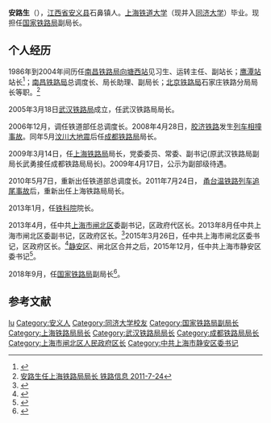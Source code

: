 {{Infobox_Person
| name = 安路生
|image= 
|occupation= 政治人物
| english_names = 
| Sex = 男
| Native place = [[江西省|江西省]][[安义县|安义县]]  
| now = 
| period = 
| party = {{CPC}}
|birth_date= {{birth date and age|1965|11|14}}
|birth_place= {{PRC}}[[江西省|江西省]][[安义县|安义县]]
|death_date= 
|death_place= 
| spouse = 
|education= 
*上海铁道大学（同济大学）
| past = 
*[[郑州铁路局|郑州铁路局]]武汉铁路分局长 2004
*[[武汉铁路局|武汉铁路局]]局长<br>  2005年3月18日 - 2006年12月
*[[中华人民共和国铁道部|铁道部]]任总调度长<br>  2006年12月 - 2008年5月
*[[成都铁路局|成都铁路局]]局长<br>  2008年5月 - 2009年3月13日 
*上海铁路局局长，党委委员、常委、副书记<br>  2009年3月14日 - 2011年7月23日
*[[上海铁路局|上海铁路局]]局长 2011年7月24日 - 2013年1月
*[[中国铁道科学研究院|铁科院]]院长 2013年1月 - 2013年4月
*中共[[上海市|上海市]][[闸北区|闸北区]]委副书记、区政府区长 2013年4月 - 2015年12月
*中共上海市[[静安区|静安区]]委书记 2015年12月 - 2018年9月
*[[国家铁路局|国家铁路局]]副局长 2018年9月 - 
}}
'''安路生'''（{{bd|1965年|11月14日|catIdx=A}}），[[江西省|江西省]][[安义县|安义县]]石鼻镇人。[[上海铁道大学|上海铁道大学]]（现并入[[同济大学|同济大学]]）毕业。现担任[[国家铁路局|国家铁路局]]副局长。

==个人经历==
1986年到2004年间历任[[南昌铁路局|南昌铁路局]][[向塘西站|向塘西站]]见习生、运转主任、副站长；[[鹰潭站|鹰潭站]]站长<ref name="histo">{{cite book|title=南昌铁路局志|page=116|publisher=中国铁道出版社|isbn=9787113035136|author=杨建兴等|year=1999}}</ref>{{rp|163}}；[[南昌铁路局|南昌铁路局]]总调度长、局长助理、副局长；[[北京铁路局|北京铁路局]]石家庄铁路分局局长等职。<ref>[http://smlt.tl.gov.cn/bbs/blog.php?tid=597250&spage=index 安路生任上海铁路局局长 铁路信息 2011-7-24]{{dead link|date=2017年12月 |bot=InternetArchiveBot |fix-attempted=yes }}</ref>

2005年3月18日[[武汉铁路局|武汉铁路局]]成立，任武汉铁路局局长。

2006年12月，调任铁道部任总调度长。2008年4月28日，[[胶济铁路|胶济铁路]]发生[[2008年胶济铁路列车相撞事故|列车相撞事故]]。同年5月[[汶川大地震|汶川大地震]]后任[[成都铁路局|成都铁路局]]局长。

2009年3月14日，任[[上海铁路局|上海铁路局]]局长，党委委员、常委、副书记(原武汉铁路局副局长武勇接任成都铁路局局长)。2009年4月17日，公示为副部级待遇。

2010年5月7日，重新出任铁道部总调度长。2011年7月24日， [[2011年甬台温铁路列车追尾事故|甬台温铁路列车追尾事故]]后，重新出任上海铁路局局长。

2013年1月，任[[中国铁道科学研究院|铁科院]]院长。

2013年4月，任中共[[上海市|上海市]][[闸北区|闸北区]]委副书记，区政府代区长。2013年8月任中共上海市闸北区委副书记，区政府区长。<ref>{{Cite web |url=http://news.qq.com/a/20130408/001710.htm |title=原上海铁路局长安路生将任上海闸北区长(图) |access-date=2013-04-08 |archive-date=2019-06-28 |archive-url=https://web.archive.org/web/20190628092711/https://news.qq.com/a/20130408/001710.htm |dead-url=no }}</ref>2015年3月26日，任中共上海市闸北区委书记，区政府区长。<ref>{{Cite web |url=http://www.chinanews.com/gn/2015/03-27/7164782.shtml |title=存档副本 |access-date=2015-06-26 |archive-date=2019-06-12 |archive-url=https://web.archive.org/web/20190612215251/http://www.chinanews.com/gn/2015/03-27/7164782.shtml |dead-url=no }}</ref>[[静安区|静安区]]、闸北区合并之后，2015年12月，任中共上海市静安区委书记<ref>{{cite news|url=http://district.ce.cn/newarea/sddy/201512/02/t20151202_7275828.shtml|title=安路生任上海静安区委书记 陆晓栋、王醇晨任区委副书记|publisher=中国经济网|date=2015-12-02|accessdate=2015-12-03|archive-date=2019-06-12|archive-url=https://web.archive.org/web/20190612011415/http://district.ce.cn/newarea/sddy/201512/02/t20151202_7275828.shtml|dead-url=no}}</ref>。

2018年9月，任[[国家铁路局|国家铁路局]]副局长<ref>{{Cite web|url =http://www.gov.cn/xinwen/2018-09/29/content_5326718.htm|title =国务院任免国家工作人员（2018年9月29日）|author =|date =2018-09-29|publisher =人力资源社会保障部|language =|accessdate =|quote =|archive-date =2018-09-29|archive-url =https://web.archive.org/web/20180929194938/http://www.gov.cn/xinwen/2018-09/29/content_5326718.htm|dead-url =no}}</ref>。

==参考文献==
{{Reflist}}

{{normdaten}}
{{DEFAULTSORT:an lusheng}}
[[Category:安姓|lu]]
[[Category:安义人|Category:安义人]]
[[Category:同济大学校友|Category:同济大学校友]]
[[Category:国家铁路局副局长|Category:国家铁路局副局长]]
[[Category:上海铁路局局长|Category:上海铁路局局长]]
[[Category:武汉铁路局局长|Category:武汉铁路局局长]]
[[Category:成都铁路局局长|Category:成都铁路局局长]]
[[Category:上海市闸北区人民政府区长|Category:上海市闸北区人民政府区长]]
[[Category:中共上海市静安区委书记|Category:中共上海市静安区委书记]]